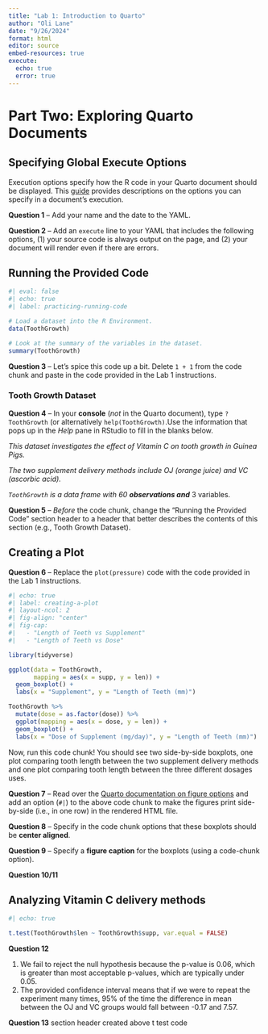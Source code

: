 ```yaml
---
title: "Lab 1: Introduction to Quarto"
author: "Oli Lane"
date: "9/26/2024"
format: html
editor: source
embed-resources: true
execute:
  echo: true
  error: true
---
```


# Part Two: Exploring Quarto Documents

## Specifying Global Execute Options

Execution options specify how the R code in your Quarto document should be displayed. This [guide](https://quarto.org/docs/computations/execution-options.html) provides descriptions on the options you can specify in a document's execution.

**Question 1** -- Add your name and the date to the YAML.

**Question 2** -- Add an `execute` line to your YAML that includes the following options, (1) your source code is always output on the page, and (2) your document will render even if there are errors.

## Running the Provided Code

```r
#| eval: false
#| echo: true
#| label: practicing-running-code

# Load a dataset into the R Environment.
data(ToothGrowth)

# Look at the summary of the variables in the dataset.
summary(ToothGrowth)
```

**Question 3** -- Let's spice this code up a bit. Delete `1 + 1` from the code chunk and paste in the code provided in the Lab 1 instructions.

### Tooth Growth Dataset

**Question 4** -- In your **console** (*not* in the Quarto document), type `?ToothGrowth` (or alternatively `help(ToothGrowth)`.Use the information that pops up in the *Help* pane in RStudio to fill in the blanks below.

*This dataset investigates the effect of Vitamin C on tooth growth in Guinea Pigs.*

*The two supplement delivery methods include OJ (orange juice) and VC (ascorbic acid).*

*`ToothGrowth` is a data frame with 60 **observations and*** 3 variables.

**Question 5** -- *Before* the code chunk, change the "Running the Provided Code" section header to a header that better describes the contents of this section (e.g., Tooth Growth Dataset).

## Creating a Plot

**Question 6** -- Replace the `plot(pressure)` code with the code provided in the Lab 1 instructions.

```r
#| echo: true
#| label: creating-a-plot
#| layout-ncol: 2
#| fig-align: "center"
#| fig-cap: 
#|   - "Length of Teeth vs Supplement"
#|   - "Length of Teeth vs Dose"

library(tidyverse)

ggplot(data = ToothGrowth, 
       mapping = aes(x = supp, y = len)) +
  geom_boxplot() +
  labs(x = "Supplement", y = "Length of Teeth (mm)")

ToothGrowth %>% 
  mutate(dose = as.factor(dose)) %>% 
  ggplot(mapping = aes(x = dose, y = len)) +
  geom_boxplot() +
  labs(x = "Dose of Supplement (mg/day)", y = "Length of Teeth (mm)")
```

Now, run this code chunk! You should see two side-by-side boxplots, one plot comparing tooth length between the two supplement delivery methods and one plot comparing tooth length between the three different dosages uses.

**Question 7** -- Read over the [Quarto documentation on figure options](https://quarto.org/docs/authoring/figures.html#computations) and add an option (`#|`) to the above code chunk to make the figures print side-by-side (i.e., in one row) in the rendered HTML file.

**Question 8** -- Specify in the code chunk options that these boxplots should be **center aligned**.

**Question 9** -- Specify a **figure caption** for the boxplots (using a code-chunk option).

**Question 10/11**

## Analyzing Vitamin C delivery methods

```r
#| echo: true

t.test(ToothGrowth$len ~ ToothGrowth$supp, var.equal = FALSE)


```

**Question 12**

1.  We fail to reject the null hypothesis because the p-value is 0.06, which is greater than most acceptable p-values, which are typically under 0.05.
2.  The provided confidence interval means that if we were to repeat the experiment many times, 95% of the time the difference in mean between the OJ and VC groups would fall between -0.17 and 7.57.

**Question 13**
section header created above t test code
